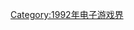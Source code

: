 {{Year by category
| m = 1
| c = 9
| d = 9
| y = 2
| cat = 首发的电子游戏系列
| in = 电子游戏界
| parent = 各年首发的电子游戏系列
| subcat = 1992年面世
| sortkey = Video game
}}

[[Category:1992年电子游戏界|Category:1992年电子游戏界]]